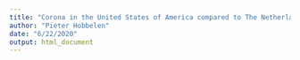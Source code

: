 ```yaml
---
title: "Corona in the United States of America compared to The Netherlands day to day"
author: "Pieter Hobbelen"
date: "6/22/2020"
output: html_document
---
```



